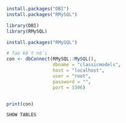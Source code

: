 ```{r}
install.packages("DBI")
install.packages("RMySQL")
```

```{r}
library(DBI)
library(RMySQL)
```

```{r}
install.packages("RMySQL")

```

```{r}
# Tạo kết nối
con <- dbConnect(RMySQL::MySQL(), 
                 dbname = "classicmodels",
                 host = "localhost",
                 user = "root",
                 password = "",
                 port = 3306)  


print(con)

```

```{r}
SHOW TABLES
```
